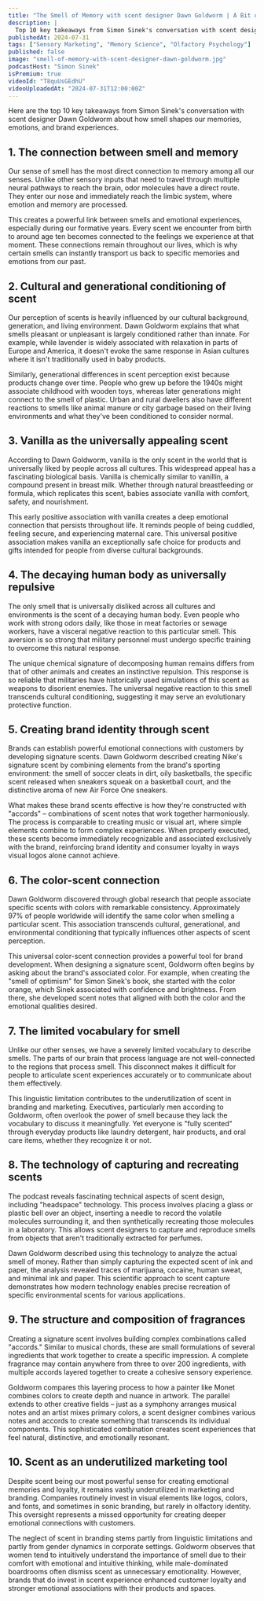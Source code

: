 ```yaml
---
title: "The Smell of Memory with scent designer Dawn Goldworm | A Bit of Optimism Podcast"
description: |
  Top 10 key takeaways from Simon Sinek's conversation with scent designer Dawn Goldworm about how smell shapes our memories, emotions, and brand experiences.
publishedAt: 2024-07-31
tags: ["Sensory Marketing", "Memory Science", "Olfactory Psychology"]
published: false
image: "smell-of-memory-with-scent-designer-dawn-goldworm.jpg"
podcastHost: "Simon Sinek"
isPremium: true
videoId: "T8quUsGEdhU"
videoUploadedAt: "2024-07-31T12:00:00Z"
---
```



<PodcastSummaryPageLayout frontmatter={frontmatter}>

Here are the top 10 key takeaways from Simon Sinek's conversation with scent designer Dawn Goldworm about how smell shapes our memories, emotions, and brand experiences.

## 1. The connection between smell and memory

Our sense of smell has the most direct connection to memory among all our senses. Unlike other sensory inputs that need to travel through multiple neural pathways to reach the brain, odor molecules have a direct route. They enter our nose and immediately reach the limbic system, where emotion and memory are processed.

This creates a powerful link between smells and emotional experiences, especially during our formative years. Every scent we encounter from birth to around age ten becomes connected to the feelings we experience at that moment. These connections remain throughout our lives, which is why certain smells can instantly transport us back to specific memories and emotions from our past.

## 2. Cultural and generational conditioning of scent

Our perception of scents is heavily influenced by our cultural background, generation, and living environment. Dawn Goldworm explains that what smells pleasant or unpleasant is largely conditioned rather than innate. For example, while lavender is widely associated with relaxation in parts of Europe and America, it doesn't evoke the same response in Asian cultures where it isn't traditionally used in baby products.

Similarly, generational differences in scent perception exist because products change over time. People who grew up before the 1940s might associate childhood with wooden toys, whereas later generations might connect to the smell of plastic. Urban and rural dwellers also have different reactions to smells like animal manure or city garbage based on their living environments and what they've been conditioned to consider normal.

## 3. Vanilla as the universally appealing scent

According to Dawn Goldworm, vanilla is the only scent in the world that is universally liked by people across all cultures. This widespread appeal has a fascinating biological basis. Vanilla is chemically similar to vanillin, a compound present in breast milk. Whether through natural breastfeeding or formula, which replicates this scent, babies associate vanilla with comfort, safety, and nourishment.

This early positive association with vanilla creates a deep emotional connection that persists throughout life. It reminds people of being cuddled, feeling secure, and experiencing maternal care. This universal positive association makes vanilla an exceptionally safe choice for products and gifts intended for people from diverse cultural backgrounds.

## 4. The decaying human body as universally repulsive

The only smell that is universally disliked across all cultures and environments is the scent of a decaying human body. Even people who work with strong odors daily, like those in meat factories or sewage workers, have a visceral negative reaction to this particular smell. This aversion is so strong that military personnel must undergo specific training to overcome this natural response.

The unique chemical signature of decomposing human remains differs from that of other animals and creates an instinctive repulsion. This response is so reliable that militaries have historically used simulations of this scent as weapons to disorient enemies. The universal negative reaction to this smell transcends cultural conditioning, suggesting it may serve an evolutionary protective function.

## 5. Creating brand identity through scent

Brands can establish powerful emotional connections with customers by developing signature scents. Dawn Goldworm described creating Nike's signature scent by combining elements from the brand's sporting environment: the smell of soccer cleats in dirt, oily basketballs, the specific scent released when sneakers squeak on a basketball court, and the distinctive aroma of new Air Force One sneakers.

What makes these brand scents effective is how they're constructed with "accords" – combinations of scent notes that work together harmoniously. The process is comparable to creating music or visual art, where simple elements combine to form complex experiences. When properly executed, these scents become immediately recognizable and associated exclusively with the brand, reinforcing brand identity and consumer loyalty in ways visual logos alone cannot achieve.

## 6. The color-scent connection

Dawn Goldworm discovered through global research that people associate specific scents with colors with remarkable consistency. Approximately 97% of people worldwide will identify the same color when smelling a particular scent. This association transcends cultural, generational, and environmental conditioning that typically influences other aspects of scent perception.

This universal color-scent connection provides a powerful tool for brand development. When designing a signature scent, Goldworm often begins by asking about the brand's associated color. For example, when creating the "smell of optimism" for Simon Sinek's book, she started with the color orange, which Sinek associated with confidence and brightness. From there, she developed scent notes that aligned with both the color and the emotional qualities desired.

## 7. The limited vocabulary for smell

Unlike our other senses, we have a severely limited vocabulary to describe smells. The parts of our brain that process language are not well-connected to the regions that process smell. This disconnect makes it difficult for people to articulate scent experiences accurately or to communicate about them effectively.

This linguistic limitation contributes to the underutilization of scent in branding and marketing. Executives, particularly men according to Goldworm, often overlook the power of smell because they lack the vocabulary to discuss it meaningfully. Yet everyone is "fully scented" through everyday products like laundry detergent, hair products, and oral care items, whether they recognize it or not.

## 8. The technology of capturing and recreating scents

The podcast reveals fascinating technical aspects of scent design, including "headspace" technology. This process involves placing a glass or plastic bell over an object, inserting a needle to record the volatile molecules surrounding it, and then synthetically recreating those molecules in a laboratory. This allows scent designers to capture and reproduce smells from objects that aren't traditionally extracted for perfumes.

Dawn Goldworm described using this technology to analyze the actual smell of money. Rather than simply capturing the expected scent of ink and paper, the analysis revealed traces of marijuana, cocaine, human sweat, and minimal ink and paper. This scientific approach to scent capture demonstrates how modern technology enables precise recreation of specific environmental scents for various applications.

## 9. The structure and composition of fragrances

Creating a signature scent involves building complex combinations called "accords." Similar to musical chords, these are small formulations of several ingredients that work together to create a specific impression. A complete fragrance may contain anywhere from three to over 200 ingredients, with multiple accords layered together to create a cohesive sensory experience.

Goldworm compares this layering process to how a painter like Monet combines colors to create depth and nuance in artwork. The parallel extends to other creative fields – just as a symphony arranges musical notes and an artist mixes primary colors, a scent designer combines various notes and accords to create something that transcends its individual components. This sophisticated combination creates scent experiences that feel natural, distinctive, and emotionally resonant.

## 10. Scent as an underutilized marketing tool

Despite scent being our most powerful sense for creating emotional memories and loyalty, it remains vastly underutilized in marketing and branding. Companies routinely invest in visual elements like logos, colors, and fonts, and sometimes in sonic branding, but rarely in olfactory identity. This oversight represents a missed opportunity for creating deeper emotional connections with customers.

The neglect of scent in branding stems partly from linguistic limitations and partly from gender dynamics in corporate settings. Goldworm observes that women tend to intuitively understand the importance of smell due to their comfort with emotional and intuitive thinking, while male-dominated boardrooms often dismiss scent as unnecessary emotionality. However, brands that do invest in scent experience enhanced customer loyalty and stronger emotional associations with their products and spaces.

</PodcastSummaryPageLayout>
